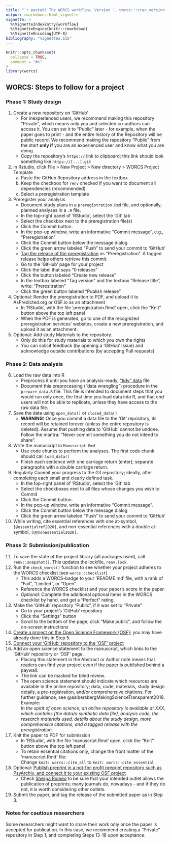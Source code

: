 ```yaml
---
title: "`r paste0('The WORCS workflow, Version ', worcs:::cran_version())`"
output: rmarkdown::html_vignette
vignette: >
  %\VignetteIndexEntry{workflow}
  %\VignetteEngine{knitr::rmarkdown}
  %\VignetteEncoding{UTF-8}
bibliography: "vignettes.bib"
---
```


```r
knitr::opts_chunk$set(
  collapse = TRUE,
  comment = "#>"
)
library(worcs)
```

## WORCS: Steps to follow for a project

### Phase 1: Study design

1. <!--S: Create a new (Public or Private) repository on 'GitHub'-->Create a new repository on 'GitHub'
    + For inexperienced users, we recommend making this repository "Private", which means only you and selected co-authors can access it. You can set it to "Public" later - for example, when the paper goes to print - and the entire history of the Repository will be public record. We recommend making the repository "Public" from the start __only if__ you are an experienced user and know what you are doing.
    + Copy the repository's `https://` link to clipboard; this link should look something like `https://[...].git`
2. <!--S: Create a new RStudio project using the WORCS template-->In Rstudio, click File > New Project > New directory > WORCS Project Template
    a. Paste the GitHub Repository address in the textbox
    b. Keep the checkbox for `renv` checked if you want to document all dependencies (recommended)
    c. Select a preregistration template
3. <!--S: Optional: Preregister your analysis-->Preregister your analysis
    + Document study plans in a `preregistration.Rmd` file, and optionally, planned analyses in a `.R` file.
    + In the top-right panel of 'RStudio', select the 'Git' tab
    + Select the checkbox next to the preregistration file(s)
    + Click the Commit button.
    + In the pop-up window, write an informative "Commit message", e.g., "Preregistration"
    + Click the Commit button below the message dialog
    + Click the green arrow labeled "Push" to send your commit to 'GitHub'
    + [Tag the release of the preregistration](https://help.github.com/en/github/administering-a-repository/creating-releases) as "Preregistration". A tagged release helps others retrieve this commit.
    + Go to the 'GitHub' page for your project
    + Click the label that says "0 releases"
    + Click the button labeled "Create new release"
    + In the textbox labeled "Tag version" and the textbox "Release title", write: "Preresitration"
    + Click the green button labeled "Publish release"
4. <!--S: Optional: Upload preregistration to another repository-->Optional: Render the preregistration to PDF, and upload it to AsPredicted.org or OSF.io as an attachment
    + In 'RStudio', with the file 'preregistration.Rmd' open, click the "Knit" button above the top left panel
    + When the PDF is generated, go to one of the recognized preregistration services' websites, create a new preregistration, and upload it as an attachment.
5. <!--S: Optional: Add study Materials to the repository-->Optional: Add study Materials to the repository.
    + Only do this for study materials to which you own the rights
    + You can solicit feedback (by opening a 'GitHub' Issue) and acknowledge outside contributions (by accepting Pull requests)

### Phase 2: Data analysis

6. <!--S: Load the raw data-->Load the raw data into R
    + Preprocess it until you have an analysis-ready, ["tidy" data](https://vita.had.co.nz/papers/tidy-data.pdf) file
    + Document this preprocessing ("data wrangling") procedure in the `prepare_data.R` file. This file is intended to document steps that you would run only once, the first time you load data into R, and that end users will not be able to replicate, unless they have access to the raw data file.
7. <!--S: Save the data using `open_data()` or `closed_data()`. Never commit data to 'Git' that you do not intend to share-->Save the data using `open_data()` or `closed_data()`
    + <font colour = "red">__WARNING:__ Once you commit a data file to the 'Git' repository, its record will be retained forever (unless the entire repository is deleted). Assume that pushing data to 'GitHub' cannot be undone. Follow the mantra: "Never commit something you do not intend to share".</font>
8. <!--S: Write the manuscript in `manuscript.Rmd`, using code chunks to perform the analyses.-->Write the manuscript in `Manuscript.Rmd`
    + Use code chunks to perform the analyses. The first code chunk should call `load_data()`
    + Finish each sentence with one carriage return (enter); separate paragraphs with a double carriage return.
9. <!--S: Commit every small change-->Regularly Commit your progress to the Git repository; ideally, after completing each small and clearly defined task.
    + In the top-right panel of 'RStudio', select the 'Git' tab
    + Select the checkboxes next to all files whose changes you wish to Commit
    + Click the Commit button.
    + In the pop-up window, write an informative "Commit message".
    + Click the Commit button below the message dialog
    + Click the green arrow labeled "Push" to send your commit to 'GitHub'
10. <!--S: Cite essential references with `@`, and non-essential references with `@@`-->While writing, cite essential references with one at-symbol, `[@essentialref2020]`, and non-essential references with a double at-symbol, `[@@nonessential2020]`.

### Phase 3: Submission/publication

11. <!--S: Store the R environment by calling `renv::snapshot()`-->To save the state of the project library (all packages used), call `renv::snapshot()`. This updates the lockfile, `renv.lock`.
12. <!--S: Optional: Add a WORCS-badge to your README file and complete the optional elements of the WORCS checklist to qualify for a "Perfect" rating-->Run the `check_worcs()` function to see whether your project adheres to the WORCS checklist (see `worcs::checklist`)
    + This adds a WORCS-badge to your 'README.md' file, with a rank of "Fail", "Limited", or "Open".
    + Reference the WORCS checklist and your paper's score in the paper.
    + *Optional:* Complete the additional optional items in the WORCS checklist by hand, and get a "Perfect" rating.
13. <!--S: Make the Private 'GitHub' repository Public-->Make the 'GitHub' repository "Public", if it was set to "Private"
    + Go to your project's 'GitHub' repository
    + Click the "Settings" button
    + Scroll to the bottom of the page; click "Make public", and follow the on-screen instructions
14. <!--S: [Create a project page on the Open Science Framework](https://help.osf.io/hc/en-us/articles/360019737594-Create-a-Project)-->[Create a project on the Open Science Framework (OSF)](https://help.osf.io/hc/en-us/articles/360019737594-Create-a-Project); you may have already done this in Step 5.
15. <!--S: Connect your 'OSF' project page to the 'GitHub' repository](https://help.osf.io/hc/en-us/articles/360019929813-Connect-GitHub-to-a-Project)-->[Connect your 'GitHub' repository to the 'OSF' project](https://help.osf.io/hc/en-us/articles/360019929813-Connect-GitHub-to-a-Project)
16. <!--S: Add an open science statement to the Abstract or Author notes, which links to the 'GitHub' repository or 'OSF' page-->Add an open science statement to the manuscript, which links to the 'GitHub' repository or 'OSF' page. 
    + Placing this statement in the Abstract or Author note means that readers can find your project even if the paper is published behind a paywall.
    + The link can be masked for blind review.
    + The open science statement should indicate which resources are available in the online repository; data, code, materials, study design details, a pre-registration, and/or comprehensive citations. For further guidance, see @aalbersbergMakingScienceTransparent2018. Example:  
    _In the spirit of open science, an online repository is available at XXX,
    which contains [the data/a synthetic data file], analysis code, the research
    materials used, details about the study design, more comprehensive citations,
    and a tagged release with the preregistration._
17. <!--S: Knit the paper to PDF-->Knit the paper to PDF for submission
    + In 'RStudio', with the file 'manuscript.Rmd' open, click the "Knit" button above the top left panel
    + To retain essential citations only, change the front matter of the 'manuscript.Rmd' file:  
    Change `knit: worcs::cite_all` to `knit: worcs::cite_essential`
18. <!--S: Optional: Publish a preprint-->Optional: [Publish preprint in a not-for-profit preprint repository such as PsyArchiv, and connect it to your existing OSF project](https://help.osf.io/hc/en-us/articles/360019930533-Upload-a-Preprint)
    + Check [Sherpa Romeo](http://sherpa.ac.uk/romeo/index.php) to be sure that your intended outlet allows the publication of preprints; many journals do, nowadays - and if they do not, it is worth considering other outlets.
19. <!--S: Submit the paper, and tag the release of the submitted paper, as in Step 3.-->Submit the paper, and tag the release of the submitted paper as in Step 3.

### Notes for cautious researchers

<!--S: Some researchers might want to share their work only once the paper is accepted for publication. In this case, we recommend creating a "Private" repository in Step 1, and completing Steps 13-18 upon acceptance.-->Some researchers might want to share their work only once the paper is accepted for publication. In this case, we recommend creating a "Private" repository in Step 1, and completing Steps 13-18 upon acceptance.
